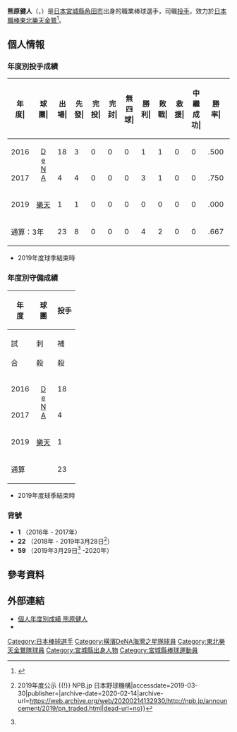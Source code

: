 {{Infobox NPB player|
|name=熊原健人|
|image=20160618 Kento Kumabara pitcher of the Yokohama DeNA BayStars, at Yokohama Stadium.jpg|
|width=300|
|position=投手|
|team=|
|number=|
|bats=右|
|throws=左|
|birthdate={{birth_date_and_age|1993|10|19|mf=y}}|
|birthplace={{JPN}}[[宮城縣|宮城縣]][[角田市|角田市]]|
|debutdate=5月3日
|debutyear=2016年
|debutteam=橫濱DeNA海灣之星
|statyear=2019年球季
|stat1label=勝投－敗投
|stat1value=4－2
|stat2label=中繼－救援
|stat2value=0－0
|stat3label=三振－四壞
|stat3value=45－29
|stat4label=防禦率
|stat4value=5.16
|teams=<nowiki></nowiki> 
* 宮城縣柴田高等等校
* 仙台大學
* [[橫濱DeNA海灣之星|橫濱DeNA海灣之星]] (2016 - 2019)
* [[東北樂天金鷲|東北樂天金鷲]] (2019 - 2020)
}}
'''熊原健人'''（{{jpn|j=熊原 健人|hg=くまばら けんと|rm=Kumabara Kento}}，{{bd|1993年|10月19日||catIdx=Kumabara, Kento}}）是[[日本|日本]][[宮城縣|宮城縣]][[角田市|角田市]]出身的職業棒球選手，司職[[投手|投手]]，效力於[[日本職棒|日本職棒]][[東北樂天金鷲|東北樂天金鷲]]<ref>{{cite web |url=https://www.nikkansports.com/baseball/news/201903270000321.html |title=楽天熊原が誕生トレードで「地元に帰ってこられた」 |publisher=日刊體育 |date=2019-03-27 |access-date=2020-10-31 |archive-date=2020-11-07 |archive-url=https://web.archive.org/web/20201107055922/https://www.nikkansports.com/baseball/news/201903270000321.html |dead-url=no }}</ref>。

== 個人情報 ==
=== 年度別投手成績 ===
{| class="wikitable" style="text-align:right; font-size:small"
|-bgcolor="#efefef"
!年<br>度|!!球<br>團|!!出<br>場|!!先<br>發|!!完<br>投|!!完<br>封|!!無<br>四<br>球|!!勝<br>利|!!敗<br>戰|!!救<br>援|!!中<br>繼<br>成<br>功|!!勝<br>率|!!打<br>者|!!投<br>球<br>局<br>數|!!被<br>安<br>打|!!被<br>全<br>壘<br>打|!!保<br>送|!!敬<br>遠|!!觸<br>身<br>球|!!三<br>振<br>數|!!暴<br>投|!!犯<br>規|!!失分|!!自<br>責<br>分|!!防<br>禦<br>率|!!WHIP
|-
|style="text-align:center;"|2016
|rowspan="2" style="text-align: center; white-space: nowrap;"|[[橫濱DeNA海灣之星|D<br>e<br>N<br>A]]
|18||3||0||0||0||1||1||0||0||.500||131||29.0||31||0||15||0||1||25||2||0||18||16||4.97||1.59
|-
|style="text-align:center;"|2017
|4||4||0||0||0||3||1||0||0||.750||91||20.0||23||6||11||0||1||17||1||0||16||12||5.40||1.70
|-
|style="text-align: center;"|2019
|rowspan="1" style="text-align: center; white-space:nowrap;"|[[東北樂天金鷲|樂天]]
|1||1||0||0||0||0||0||0||0||.000||17||3.1||4||1||3||0||0||3||0||0||2||2||5.40||2.10
|-
!colspan="2"|通算：3年
|23||8||0||0||0||4||2||0||0||.667||239||52.1||58||7||29||0||2||45||3||0||36||30||5.16||1.80
|}
* 2019年度球季結束時

=== 年度別守備成績 ===
{| class="wikitable" style="text-align: right; font-size: small; border-collapse:collapse; padding: 1px;"
!rowspan="2"|年<br />度!!rowspan="2"|球<br />團!!colspan="6"|投手
|-style="line-height:1.25em;"
!試<br /><br />合!!刺<br /><br />殺!!補<br /><br />殺!!失<br /><br />誤!!雙<br /><br />殺!!守<br />備<br />率
|-
|style="text-align: center;"|2016
|rowspan="2" style="text-align: center; white-space: nowrap;"|[[橫濱DeNA海灣之星|D<br>e<br>N<br>A]]
|18||1||4||0||1||1.000
|-
|style="text-align:center;"|2017
|4||1||5||0||1||1.000
|-
|style="text-align: center;"|2019
|rowspan="1" style="text-align: center; white-space: nowrap;"|[[東北樂天金鷲|樂天]]
|1||1||1||0||0||1.000
|-
!colspan="2"|通算
|23||3||10||0||2||1.000
|}
* 2019年度球季結束時

=== 背號 ===
* '''1''' （2016年 - 2017年）
* '''22''' （2018年 - 2019年3月28日<ref name=":0">{{Cite web|url=http://npb.jp/announcement/2019/pn_traded.html|title=トレード {{!}} 2019年度公示 {{!}} NPB.jp 日本野球機構|accessdate=2019-03-30|publisher=|archive-date=2020-02-14|archive-url=https://web.archive.org/web/20200214132930/http://npb.jp/announcement/2019/pn_traded.html|dead-url=no}}</ref>）
* '''59''' （2019年3月29日<ref name=":0" /> -2020年）

== 參考資料 ==
{{reflist}}

== 外部連結 ==
* [https://npb.jp/bis/players/51755132.html 個人年度別成績 熊原健人] {{Wayback|url=https://npb.jp/bis/players/51755132.html |date=20210128112637 }} {{ja icon}} 
* {{Baseballstats|brm=kumaba000ken}}

{{DEFAULTSORT:Kumabara, Kento}}
[[Category:日本棒球選手|Category:日本棒球選手]]
[[Category:橫濱DeNA海灣之星隊球員|Category:橫濱DeNA海灣之星隊球員]]
[[Category:東北樂天金鷲隊球員|Category:東北樂天金鷲隊球員]]
[[Category:宮城縣出身人物|Category:宮城縣出身人物]]
[[Category:宮城縣棒球運動員|Category:宮城縣棒球運動員]]